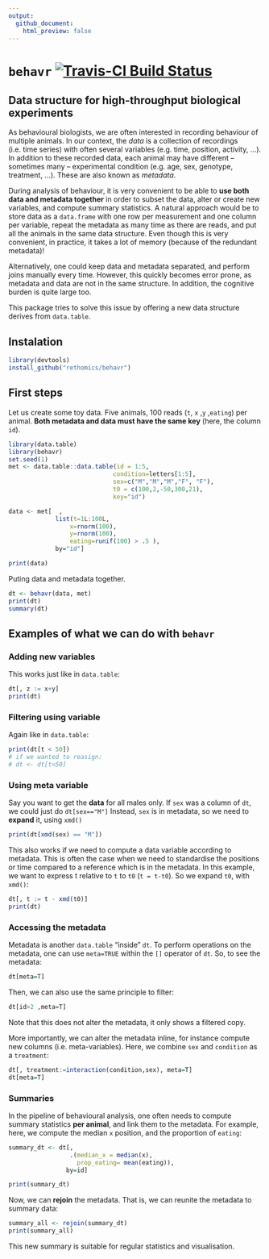 ```yaml
---
output:
  github_document:
    html_preview: false
---
```


# `behavr` [![Travis-CI Build Status](https://travis-ci.org/rethomics/behavr.svg?branch=master)](https://travis-ci.org/rethomics/behavr)

<!-- [![AppVeyor Build Status](https://ci.appveyor.com/api/projects/status/github/tidyverse/hms?branch=master&svg=true)](https://ci.appveyor.com/project/tidyverse/hms)  -->

<!-- [![Coverage Status](https://img.shields.io/codecov/c/github/tidyverse/hms/master.svg)](https://codecov.io/github/tidyverse/hms?branch=master) [![CRAN_Status_Badge](http://www.r-pkg.org/badges/version/hms)](https://cran.r-project.org/package=hms) -->


## Data structure for high-throughput biological experiments

As behavioural biologists, we are often interested in recording behaviour of multiple animals.
In our context, the *data* is a collection of recordings (i.e. time series) with often several variables (e.g. time, position, activity, ...).
In addition to these recorded data, each animal may have different -- sometimes many -- experimental condition (e.g. age, sex, genotype, treatment, ...). These are also known as *metadata*.

During analysis of behaviour, it is very convenient to be able to **use both data and metadata together** in order to subset the data, alter or create new variables, and compute summary statistics.
A natural approach would be to store data as a `data.frame` with one row per measurement and one column per variable, repeat the metadata as many time as there are reads, and put all the animals in the same data structure. 
Even though this is very convenient, in practice, it takes a lot of memory (because of the redundant metadata)!

Alternatively, one could keep data and metadata separated, and perform joins manually every time.
However, this quickly becomes error prone, as metadata and data are not in the same structure.
In addition, the cognitive burden is quite large too.


This package tries to solve this issue by offering a new data structure derives from `data.table`.


## Instalation

```r
library(devtools)
install_github("rethomics/behavr")
```


## First steps

Let us create some toy data.
Five animals, 100 reads (`t`, `x` ,`y` ,`eating`) per animal.
**Both metadata and data must have the same key** (here, the column `id`).
```r
library(data.table)
library(behavr)
set.seed(1)
met <- data.table::data.table(id = 1:5,
                             condition=letters[1:5],
                             sex=c("M","M","M","F", "F"),
                             t0 = c(100,2,-50,300,21),
                             key="id")

data <- met[  ,
             list(t=1L:100L,
                 x=rnorm(100),
                 y=rnorm(100),
                 eating=runif(100) > .5 ),
             by="id"]

print(data)
```

Puting data and metadata together.

```r
dt <- behavr(data, met)
print(dt)
summary(dt)
```

## Examples of what we can do with `behavr`

### Adding new variables

This works just like in `data.table`:

```r
dt[, z := x+y]
print(dt)
```

### Filtering using variable

Again like in `data.table`:

```r
print(dt[t < 50])
# if we wanted to reasign:
# dt <- dt[t<50]
```


### Using meta variable

Say you want to get the **data** for all males only.
If `sex` was a column of `dt`, we could just do `dt[sex=="M"]`
Instead, `sex` is in metadata, so we need to **expand** it, using `xmd()`

```r
print(dt[xmd(sex) == "M"])
```

This also works if we need to compute a data variable according to metadata.
This is often the case when we need to standardise the positions or time compared to a reference which is in the metadata.
In this example, we want to express t relative to `t` to `t0` (`t = t-t0`). So we expand `t0`, with `xmd()`:

```r
dt[, t := t - xmd(t0)]
print(dt)
```

### Accessing the metadata

Metadata is another `data.table` "inside" `dt`.
To perform operations on the metadata, one can use `meta=TRUE` within the `[]` operator of `dt`.
So, to see the metadata:
```r
dt[meta=T]
```

Then, we can also use the same principle to filter:
```r
dt[id>2 ,meta=T]
```
Note that this does not alter the metadata, it only shows a filtered copy.

More importantly, we can alter the metadata inline, for instance compute new columns (i.e. meta-variables).
Here, we combine `sex` and `condition` as a `treatment`:

```r
dt[, treatment:=interaction(condition,sex), meta=T]
dt[meta=T]
```


### Summaries

In the pipeline of behavioural analysis, one often needs to compute summary statistics **per animal**, and link them to the metadata.
For example, here, we compute the median `x` position, and the proportion of `eating`:

```r
summary_dt <- dt[,
                 .(median_x = median(x),
                   prop_eating= mean(eating)),
                by=id]

print(summary_dt)
```

Now, we can **rejoin** the metadata. That is, we can reunite the metadata to summary data:
```r
summary_all <- rejoin(summary_dt)
print(summary_all)
```

This new summary is suitable for regular statistics and visualisation.
